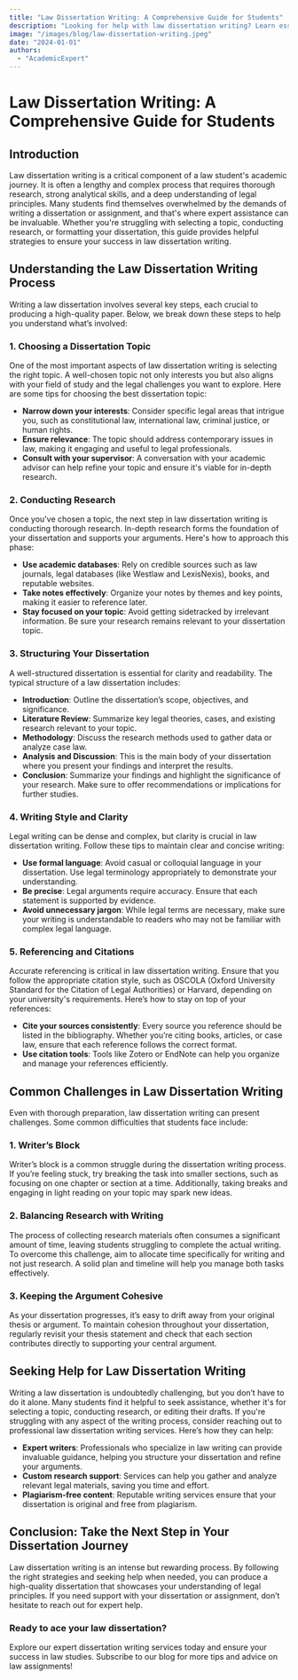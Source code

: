 ```yaml
---
title: "Law Dissertation Writing: A Comprehensive Guide for Students"
description: "Looking for help with law dissertation writing? Learn essential tips and strategies to craft a successful law dissertation or assignment with ease."
image: "/images/blog/law-dissertation-writing.jpeg"
date: "2024-01-01"
authors:
  - "AcademicExpert"
---
```


# Law Dissertation Writing: A Comprehensive Guide for Students

## Introduction

Law dissertation writing is a critical component of a law student's academic journey. It is often a lengthy and complex process that requires thorough research, strong analytical skills, and a deep understanding of legal principles. Many students find themselves overwhelmed by the demands of writing a dissertation or assignment, and that's where expert assistance can be invaluable. Whether you're struggling with selecting a topic, conducting research, or formatting your dissertation, this guide provides helpful strategies to ensure your success in law dissertation writing.

## Understanding the Law Dissertation Writing Process

Writing a law dissertation involves several key steps, each crucial to producing a high-quality paper. Below, we break down these steps to help you understand what’s involved:

### 1. Choosing a Dissertation Topic

One of the most important aspects of law dissertation writing is selecting the right topic. A well-chosen topic not only interests you but also aligns with your field of study and the legal challenges you want to explore. Here are some tips for choosing the best dissertation topic:

- **Narrow down your interests**: Consider specific legal areas that intrigue you, such as constitutional law, international law, criminal justice, or human rights.
- **Ensure relevance**: The topic should address contemporary issues in law, making it engaging and useful to legal professionals.
- **Consult with your supervisor**: A conversation with your academic advisor can help refine your topic and ensure it's viable for in-depth research.

### 2. Conducting Research

Once you've chosen a topic, the next step in law dissertation writing is conducting thorough research. In-depth research forms the foundation of your dissertation and supports your arguments. Here's how to approach this phase:

- **Use academic databases**: Rely on credible sources such as law journals, legal databases (like Westlaw and LexisNexis), books, and reputable websites.
- **Take notes effectively**: Organize your notes by themes and key points, making it easier to reference later.
- **Stay focused on your topic**: Avoid getting sidetracked by irrelevant information. Be sure your research remains relevant to your dissertation topic.

### 3. Structuring Your Dissertation

A well-structured dissertation is essential for clarity and readability. The typical structure of a law dissertation includes:

- **Introduction**: Outline the dissertation’s scope, objectives, and significance.
- **Literature Review**: Summarize key legal theories, cases, and existing research relevant to your topic.
- **Methodology**: Discuss the research methods used to gather data or analyze case law.
- **Analysis and Discussion**: This is the main body of your dissertation where you present your findings and interpret the results.
- **Conclusion**: Summarize your findings and highlight the significance of your research. Make sure to offer recommendations or implications for further studies.

### 4. Writing Style and Clarity

Legal writing can be dense and complex, but clarity is crucial in law dissertation writing. Follow these tips to maintain clear and concise writing:

- **Use formal language**: Avoid casual or colloquial language in your dissertation. Use legal terminology appropriately to demonstrate your understanding.
- **Be precise**: Legal arguments require accuracy. Ensure that each statement is supported by evidence.
- **Avoid unnecessary jargon**: While legal terms are necessary, make sure your writing is understandable to readers who may not be familiar with complex legal language.

### 5. Referencing and Citations

Accurate referencing is critical in law dissertation writing. Ensure that you follow the appropriate citation style, such as OSCOLA (Oxford University Standard for the Citation of Legal Authorities) or Harvard, depending on your university's requirements. Here’s how to stay on top of your references:

- **Cite your sources consistently**: Every source you reference should be listed in the bibliography. Whether you’re citing books, articles, or case law, ensure that each reference follows the correct format.
- **Use citation tools**: Tools like Zotero or EndNote can help you organize and manage your references efficiently.

## Common Challenges in Law Dissertation Writing

Even with thorough preparation, law dissertation writing can present challenges. Some common difficulties that students face include:

### 1. Writer’s Block

Writer’s block is a common struggle during the dissertation writing process. If you’re feeling stuck, try breaking the task into smaller sections, such as focusing on one chapter or section at a time. Additionally, taking breaks and engaging in light reading on your topic may spark new ideas.

### 2. Balancing Research with Writing

The process of collecting research materials often consumes a significant amount of time, leaving students struggling to complete the actual writing. To overcome this challenge, aim to allocate time specifically for writing and not just research. A solid plan and timeline will help you manage both tasks effectively.

### 3. Keeping the Argument Cohesive

As your dissertation progresses, it’s easy to drift away from your original thesis or argument. To maintain cohesion throughout your dissertation, regularly revisit your thesis statement and check that each section contributes directly to supporting your central argument.

## Seeking Help for Law Dissertation Writing

Writing a law dissertation is undoubtedly challenging, but you don’t have to do it alone. Many students find it helpful to seek assistance, whether it's for selecting a topic, conducting research, or editing their drafts. If you're struggling with any aspect of the writing process, consider reaching out to professional law dissertation writing services. Here’s how they can help:

- **Expert writers**: Professionals who specialize in law writing can provide invaluable guidance, helping you structure your dissertation and refine your arguments.
- **Custom research support**: Services can help you gather and analyze relevant legal materials, saving you time and effort.
- **Plagiarism-free content**: Reputable writing services ensure that your dissertation is original and free from plagiarism.

## Conclusion: Take the Next Step in Your Dissertation Journey

Law dissertation writing is an intense but rewarding process. By following the right strategies and seeking help when needed, you can produce a high-quality dissertation that showcases your understanding of legal principles. If you need support with your dissertation or assignment, don’t hesitate to reach out for expert help.

### Ready to ace your law dissertation?

Explore our expert dissertation writing services today and ensure your success in law studies. Subscribe to our blog for more tips and advice on law assignments!
